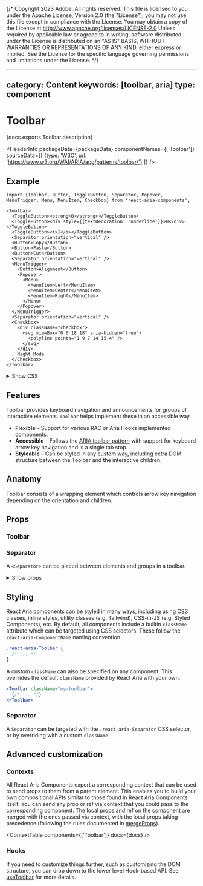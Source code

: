 {/* Copyright 2023 Adobe. All rights reserved.
This file is licensed to you under the Apache License, Version 2.0 (the "License");
you may not use this file except in compliance with the License. You may obtain a copy
of the License at http://www.apache.org/licenses/LICENSE-2.0
Unless required by applicable law or agreed to in writing, software distributed under
the License is distributed on an "AS IS" BASIS, WITHOUT WARRANTIES OR REPRESENTATIONS
OF ANY KIND, either express or implied. See the License for the specific language
governing permissions and limitations under the License. */}



---
category: Content
keywords: [toolbar, aria]
type: component
---

# Toolbar

<PageDescription>{docs.exports.Toolbar.description}</PageDescription>

<HeaderInfo
  packageData={packageData}
  componentNames={['Toolbar']}
  sourceData={[
    {type: 'W3C', url: 'https://www.w3.org/WAI/ARIA/apg/patterns/toolbar/'}
  ]} />

## Example

```tsx example
import {Toolbar, Button, ToggleButton, Separator, Popover, MenuTrigger, Menu, MenuItem, Checkbox} from 'react-aria-components';

<Toolbar>
  <ToggleButton><strong>B</strong></ToggleButton>
  <ToggleButton><div style={{textDecoration: 'underline'}}>U</div></ToggleButton>
  <ToggleButton><i>I</i></ToggleButton>
  <Separator orientation="vertical" />
  <Button>Copy</Button>
  <Button>Paste</Button>
  <Button>Cut</Button>
  <Separator orientation="vertical" />
  <MenuTrigger>
    <Button>Alignment</Button>
    <Popover>
      <Menu>
        <MenuItem>Left</MenuItem>
        <MenuItem>Center</MenuItem>
        <MenuItem>Right</MenuItem>
      </Menu>
    </Popover>
  </MenuTrigger>
  <Separator orientation="vertical" />
  <Checkbox>
    <div className="checkbox">
      <svg viewBox="0 0 18 18" aria-hidden="true">
        <polyline points="1 9 7 14 15 4" />
      </svg>
    </div>
    Night Mode
  </Checkbox>
</Toolbar>
```

<details>
  <summary style={{fontWeight: 'bold'}}><ChevronRight size="S" /> Show CSS</summary>
```css hidden
@import './Checkbox.mdx' layer(checkbox);
@import './Button.mdx' layer(button);
@import './ToggleButton.mdx' layer(togglebutton);
@import './Popover.mdx' layer(popover);
@import './Menu.mdx' layer(menu);
```

```css
.react-aria-Toolbar {
  --separator-color: var(--spectrum-global-color-gray-500);
  display: flex;
  flex-wrap: wrap;
  gap: 5px;
  padding: 15px;
  border: 1px solid var(--separator-color);

  &[data-orientation=vertical] {
    flex-direction: column;
  }

  &[data-orientation=horizontal] {
    flex-direction: row;
  }
}

.react-aria-ToggleButton {
  width: 32px;
}

.react-aria-Separator {
  width: 2px;
  margin: 0px 10px;
  align-self: stretch;
  background-color: var(--separator-color);
}
```

</details>

## Features

Toolbar provides keyboard navigation and announcements for groups of interactive elements.
`Toolbar` helps implement these in an accessible way.

* **Flexible** – Support for various RAC or Aria Hooks implemented components.
* **Accessible** – Follows the [ARIA toolbar pattern](https://www.w3.org/WAI/ARIA/apg/patterns/toolbar/) with support for keyboard arrow key navigation and is a single tab stop.
* **Styleable** – Can be styled in any custom way, including extra DOM structure between the Toolbar and the interactive children.

## Anatomy

<Anatomy />

Toolbar consists of a wrapping element which controls arrow key navigation depending on the orientation and children.

## Props

### Toolbar

<PropTable component={docs.exports.Toolbar} links={docs.links} />

### Separator

A `<Separator>` can be placed between elements and groups in a toolbar.

<details>
  <summary style={{fontWeight: 'bold'}}><ChevronRight size="S" /> Show props</summary>

  <PropTable component={docs.exports.Separator} links={docs.links} />

</details>

## Styling

React Aria components can be styled in many ways, including using CSS classes, inline styles, utility classes (e.g. Tailwind), CSS-in-JS (e.g. Styled Components), etc. By default, all components include a builtin `className` attribute which can be targeted using CSS selectors. These follow the `react-aria-ComponentName` naming convention.

```css
.react-aria-Toolbar {
  /* ... */
}
```

A custom `className` can also be specified on any component. This overrides the default `className` provided by React Aria with your own.

```jsx
<Toolbar className="my-toolbar">
  {/* ... */}
</Toolbar>
```

### Separator

A `Separator` can be targeted with the `.react-aria-Separator` CSS selector, or by overriding with a custom `className`.

## Advanced customization

### Contexts

All React Aria Components export a corresponding context that can be used to send props to them from a parent element. This enables you to build your own compositional APIs similar to those found in React Aria Components itself. You can send any prop or ref via context that you could pass to the corresponding component. The local props and ref on the component are merged with the ones passed via context, with the local props taking precedence (following the rules documented in [mergeProps](mergeProps.html)).

<ContextTable components={['Toolbar']} docs={docs} />

### Hooks

If you need to customize things further, such as customizing the DOM structure, you can drop down to the lower level Hook-based API. See [useToolbar](useToolbar.html) for more details.
